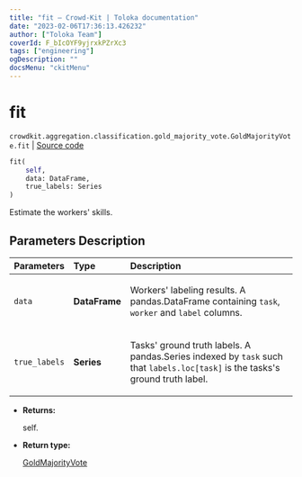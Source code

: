```yaml
---
title: "fit — Crowd-Kit | Toloka documentation"
date: "2023-02-06T17:36:13.426232"
author: ["Toloka Team"]
coverId: F_bIcOYF9yjrxkPZrXc3
tags: ["engineering"]
ogDescription: ""
docsMenu: "ckitMenu"
---
```


# fit
`crowdkit.aggregation.classification.gold_majority_vote.GoldMajorityVote.fit` | [Source code](https://github.com/Toloka/crowd-kit/blob/v1.2.0/crowdkit/aggregation/classification/gold_majority_vote.py#L72)

```python
fit(
    self,
    data: DataFrame,
    true_labels: Series
)
```

Estimate the workers' skills.

## Parameters Description

| Parameters | Type | Description |
| :----------| :----| :-----------|
`data`|**DataFrame**|<p>Workers&#x27; labeling results. A pandas.DataFrame containing `task`, `worker` and `label` columns.</p>
`true_labels`|**Series**|<p>Tasks&#x27; ground truth labels. A pandas.Series indexed by `task` such that `labels.loc[task]` is the tasks&#x27;s ground truth label.</p>

* **Returns:**

  self.

* **Return type:**

  [GoldMajorityVote](/docs/crowd-kit/reference/crowdkit.aggregation.classification.gold_majority_vote.GoldMajorityVote)

